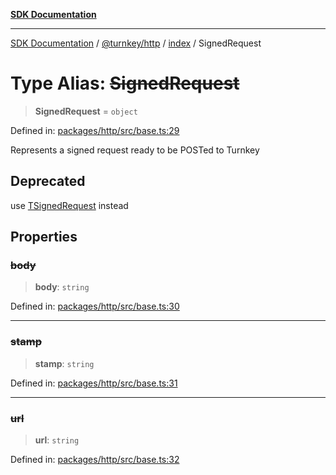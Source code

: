 [**SDK Documentation**](../../../../README.mdx)

***

[SDK Documentation](../../../../packages.mdx) / [@turnkey/http](../../README.mdx) / [index](../README.mdx) / SignedRequest

# Type Alias: ~~SignedRequest~~

> **SignedRequest** = `object`

Defined in: [packages/http/src/base.ts:29](https://github.com/tkhq/sdk/blob/fd49bfe86475c8603b3eb385aa101efa36fa32fc/packages/http/src/base.ts#L29)

Represents a signed request ready to be POSTed to Turnkey

## Deprecated

use [TSignedRequest](TSignedRequest.mdx) instead

## Properties

### ~~body~~

> **body**: `string`

Defined in: [packages/http/src/base.ts:30](https://github.com/tkhq/sdk/blob/fd49bfe86475c8603b3eb385aa101efa36fa32fc/packages/http/src/base.ts#L30)

***

### ~~stamp~~

> **stamp**: `string`

Defined in: [packages/http/src/base.ts:31](https://github.com/tkhq/sdk/blob/fd49bfe86475c8603b3eb385aa101efa36fa32fc/packages/http/src/base.ts#L31)

***

### ~~url~~

> **url**: `string`

Defined in: [packages/http/src/base.ts:32](https://github.com/tkhq/sdk/blob/fd49bfe86475c8603b3eb385aa101efa36fa32fc/packages/http/src/base.ts#L32)

